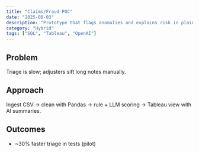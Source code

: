 ```yaml
---
title: "Claims/Fraud POC"
date: "2025-08-03"
description: "Prototype that flags anomalies and explains risk in plain language."
category: "Hybrid"
tags: ["SQL", "Tableau", "OpenAI"]
---
```


## Problem
Triage is slow; adjusters sift long notes manually.

## Approach
Ingest CSV → clean with Pandas → rule + LLM scoring → Tableau view with AI summaries.

## Outcomes
- ~30% faster triage in tests (pilot)
